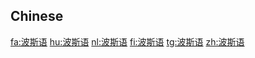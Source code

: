 {{also|波斯語}}
==Chinese==
{{zh-see|波斯語}}

[[fa:波斯语]]
[[hu:波斯语]]
[[nl:波斯语]]
[[fi:波斯语]]
[[tg:波斯语]]
[[zh:波斯语]]